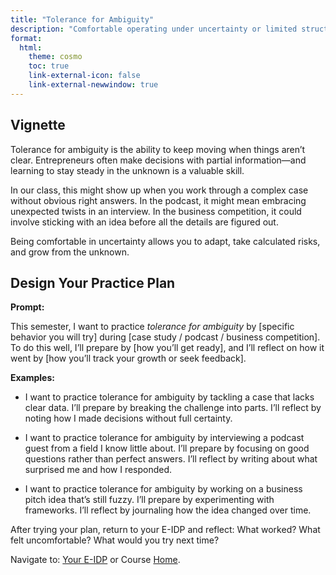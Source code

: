 ```yaml
---
title: "Tolerance for Ambiguity"
description: "Comfortable operating under uncertainty or limited structure."
format: 
  html: 
    theme: cosmo
    toc: true
    link-external-icon: false
    link-external-newwindow: true
---
```


## Vignette

Tolerance for ambiguity is the ability to keep moving when things aren’t clear. Entrepreneurs often make decisions with partial information—and learning to stay steady in the unknown is a valuable skill.

In our class, this might show up when you work through a complex case without obvious right answers. In the podcast, it might mean embracing unexpected twists in an interview. In the business competition, it could involve sticking with an idea before all the details are figured out.

Being comfortable in uncertainty allows you to adapt, take calculated risks, and grow from the unknown.

## Design Your Practice Plan

**Prompt:**

This semester, I want to practice *tolerance for ambiguity* by [specific behavior you will try] during [case study / podcast / business competition]. To do this well, I’ll prepare by [how you’ll get ready], and I’ll reflect on how it went by [how you’ll track your growth or seek feedback].

**Examples:**

- I want to practice tolerance for ambiguity by tackling a case that lacks clear data. I’ll prepare by breaking the challenge into parts. I’ll reflect by noting how I made decisions without full certainty.

- I want to practice tolerance for ambiguity by interviewing a podcast guest from a field I know little about. I’ll prepare by focusing on good questions rather than perfect answers. I’ll reflect by writing about what surprised me and how I responded.

- I want to practice tolerance for ambiguity by working on a business pitch idea that’s still fuzzy. I’ll prepare by experimenting with frameworks. I’ll reflect by journaling how the idea changed over time.

After trying your plan, return to your E-IDP and reflect: What worked? What felt uncomfortable? What would you try next time?

::: footer
Navigate to: [Your E-IDP](../eidp.qmd) or Course [Home](https://laurenchenarides.github.io/csu-arec-224/).
:::
